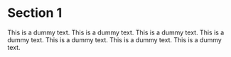 # Section 1

This is a dummy text. This is a dummy text. This is a dummy text. This is a dummy text. This is a dummy text. This is a dummy text. This is a dummy text.

